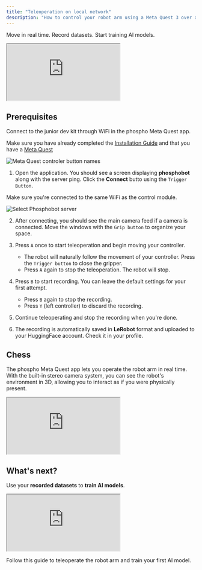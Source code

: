 ```yaml
---
title: "Teleoperation on local network"
description: "How to control your robot arm using a Meta Quest 3 over a local WiFi network"
---
```



Move in real time. Record datasets. Start training AI models.
<iframe 
    className="w-full aspect-video"
    src="https://www.youtube.com/embed/j73ixL-oQaQ?si=WdI6jKNAnjlY9yUI" 
    title="YouTube video player" allow="accelerometer; autoplay; clipboard-write; encrypted-media; gyroscope; picture-in-picture; web-share" 
    referrerPolicy="strict-origin-when-cross-origin" 
    allowFullScreen>
</iframe>

## Prerequisites
Connect to the junior dev kit through WiFi in the phospho Meta Quest app.

<Info>Make sure you have already completed the [Installation Guide](/unboxings/dk1#5-set-up-your-meta-quest-app) and that you have a [Meta Quest](https://www.meta.com/fr/quest/quest-3/?srsltid=AfmBOorMLUmJKFQr35ssCi1DDqSNgpHk0sLHqo_tHG8kgclCYbMToAPa)</Info>

![Meta Quest controler button names](/assets/names_buttons.jpg)  

1. Open the application. You should see a screen displaying **phosphobot** along with the server ping. Click the **Connect** butto using the `Trigger Button`.  

<Note>Make sure you're connected to the same WiFi as the control module.</Note>  

![Select Phosphobot server](/assets/changeme-unity-server.png)  

2. After connecting, you should see the main camera feed if a camera is connected. Move the windows with the `Grip button` to organize your space.  
3. Press `A` once to start teleoperation and begin moving your controller.  
   - The robot will naturally follow the movement of your controller. Press the `Trigger button` to close the gripper.
   - Press `A` again to stop the teleoperation. The robot will stop.  

4. Press `B` to start recording. You can leave the default settings for your first attempt.  
   - Press `B` again to stop the recording.
   - Press `Y` (left controller) to discard the recording.

5. Continue teleoperating and stop the recording when you're done.  

6. The recording is automatically saved in **LeRobot** format and uploaded to your HuggingFace account. Check it in your profile.  

## Chess

The phospho Meta Quest app lets you operate the robot arm in real time. With the built-in stereo camera system, you can see the robot's environment in 3D, allowing you to interact as if you were physically present. 

<iframe
    className="w-full aspect-video"
    src="https://www.youtube.com/embed/e_gu-HebhfY"
    title="YouTube video player"
    allow="accelerometer; autoplay; clipboard-write; encrypted-media; gyroscope; picture-in-picture; web-share"
    allowFullScreen>
</iframe>

## What's next?

Use your **recorded datasets** to **train AI models**.

<iframe 
    className="w-full aspect-video"
    src="https://www.youtube.com/embed/Mk3EF8J1BGg?si=6GL1jVd0TqtngW1P" 
    title="YouTube video player" allow="accelerometer; autoplay; clipboard-write; encrypted-media; gyroscope; picture-in-picture; web-share" 
    referrerPolicy="strict-origin-when-cross-origin" 
    allowFullScreen>
</iframe>


<Card
  title="Train your first AI model"
  icon="robot"
  iconType="regular"
  href="/example/ai-models">
    Follow this guide to teleoperate the robot arm and train your first AI model.
</Card>






